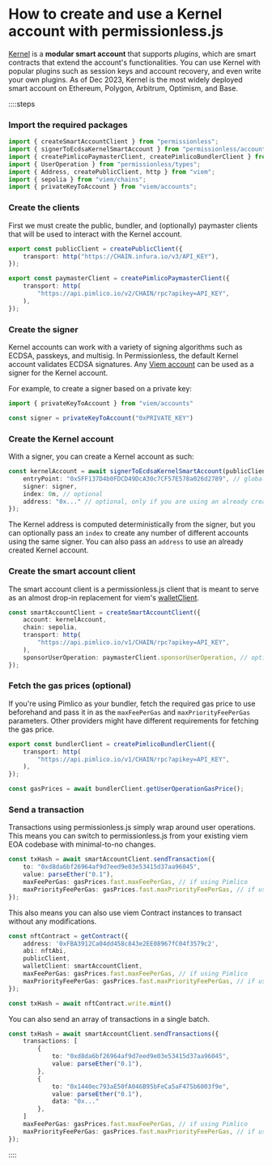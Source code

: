 # How to create and use a Kernel account with permissionless.js

[Kernel](https://github.com/zerodevapp/kernel) is a **modular smart account** that supports *plugins*, which are smart contracts that extend the account's functionalities.  You can use Kernel with popular plugins such as session keys and account recovery, and even write your own plugins. As of Dec 2023, Kernel is the most widely deployed smart account on Ethereum, Polygon, Arbitrum, Optimism, and Base.

::::steps

### Import the required packages

```ts
import { createSmartAccountClient } from "permissionless";
import { signerToEcdsaKernelSmartAccount } from "permissionless/accounts";
import { createPimlicoPaymasterClient, createPimlicoBundlerClient } from "permissionless/clients/pimlico";
import { UserOperation } from "permissionless/types";
import { Address, createPublicClient, http } from "viem";
import { sepolia } from "viem/chains";
import { privateKeyToAccount } from "viem/accounts";
```

### Create the clients

First we must create the public, bundler, and (optionally) paymaster clients that will be used to interact with the Kernel account.

```ts
export const publicClient = createPublicClient({
	transport: http("https://CHAIN.infura.io/v3/API_KEY"),
});

export const paymasterClient = createPimlicoPaymasterClient({
	transport: http(
		"https://api.pimlico.io/v2/CHAIN/rpc?apikey=API_KEY",
	),
});
```

### Create the signer

Kernel accounts can work with a variety of signing algorithms such as ECDSA, passkeys, and multisig. In Permissionless, the default Kernel account validates ECDSA signatures. Any [Viem account](https://viem.sh/docs/accounts/custom.html) can be used as a signer for the Kernel account.

For example, to create a signer based on a private key:

```ts
import { privateKeyToAccount } from "viem/accounts"

const signer = privateKeyToAccount("0xPRIVATE_KEY")
```

### Create the Kernel account

With a signer, you can create a Kernel account as such:

```ts
const kernelAccount = await signerToEcdsaKernelSmartAccount(publicClient, {
	entryPoint: "0x5FF137D4b0FDCD49DcA30c7CF57E578a026d2789", // global entrypoint
	signer: signer,
	index: 0n, // optional
	address: "0x..." // optional, only if you are using an already created account
});
```

The Kernel address is computed deterministically from the signer, but you can optionally pass an `index` to create any number of different accounts using the same signer. You can also pass an `address` to use an already created Kernel account.

### Create the smart account client

The smart account client is a permissionless.js client that is meant to serve as an almost drop-in replacement for viem's [walletClient](https://viem.sh/docs/clients/wallet.html).

```ts
const smartAccountClient = createSmartAccountClient({
	account: kernelAccount,
	chain: sepolia,
	transport: http(
		"https://api.pimlico.io/v1/CHAIN/rpc?apikey=API_KEY",
	),
	sponsorUserOperation: paymasterClient.sponsorUserOperation, // optional
});
```

### Fetch the gas prices (optional)

If you're using Pimlico as your bundler, fetch the required gas price to use beforehand and pass it in as the `maxFeePerGas` and `maxPriorityFeePerGas` parameters. Other providers might have different requirements for fetching the gas price.

```ts
export const bundlerClient = createPimlicoBundlerClient({
	transport: http(
		"https://api.pimlico.io/v1/CHAIN/rpc?apikey=API_KEY",
	),
});

const gasPrices = await bundlerClient.getUserOperationGasPrice();
```

### Send a transaction

Transactions using permissionless.js simply wrap around user operations. This means you can switch to permissionless.js from your existing viem EOA codebase with minimal-to-no changes.

```ts
const txHash = await smartAccountClient.sendTransaction({
	to: "0xd8da6bf26964af9d7eed9e03e53415d37aa96045",
	value: parseEther("0.1"),
	maxFeePerGas: gasPrices.fast.maxFeePerGas, // if using Pimlico
	maxPriorityFeePerGas: gasPrices.fast.maxPriorityFeePerGas, // if using Pimlico
});
```

This also means you can also use viem Contract instances to transact without any modifications.

```ts
const nftContract = getContract({
	address: '0xFBA3912Ca04dd458c843e2EE08967fC04f3579c2',
	abi: nftAbi,
	publicClient,
	walletClient: smartAccountClient,
	maxFeePerGas: gasPrices.fast.maxFeePerGas, // if using Pimlico
	maxPriorityFeePerGas: gasPrices.fast.maxPriorityFeePerGas, // if using Pimlico
});

const txHash = await nftContract.write.mint()
```

You can also send an array of transactions in a single batch.

```ts
const txHash = await smartAccountClient.sendTransactions({
	transactions: [
		{
			to: "0xd8da6bf26964af9d7eed9e03e53415d37aa96045",
			value: parseEther("0.1"),
		},
		{
			to: "0x1440ec793aE50fA046B95bFeCa5aF475b6003f9e",
			value: parseEther("0.1"),
			data: "0x..."
		},
	]
	maxFeePerGas: gasPrices.fast.maxFeePerGas, // if using Pimlico
	maxPriorityFeePerGas: gasPrices.fast.maxPriorityFeePerGas, // if using Pimlico
});
```

::::